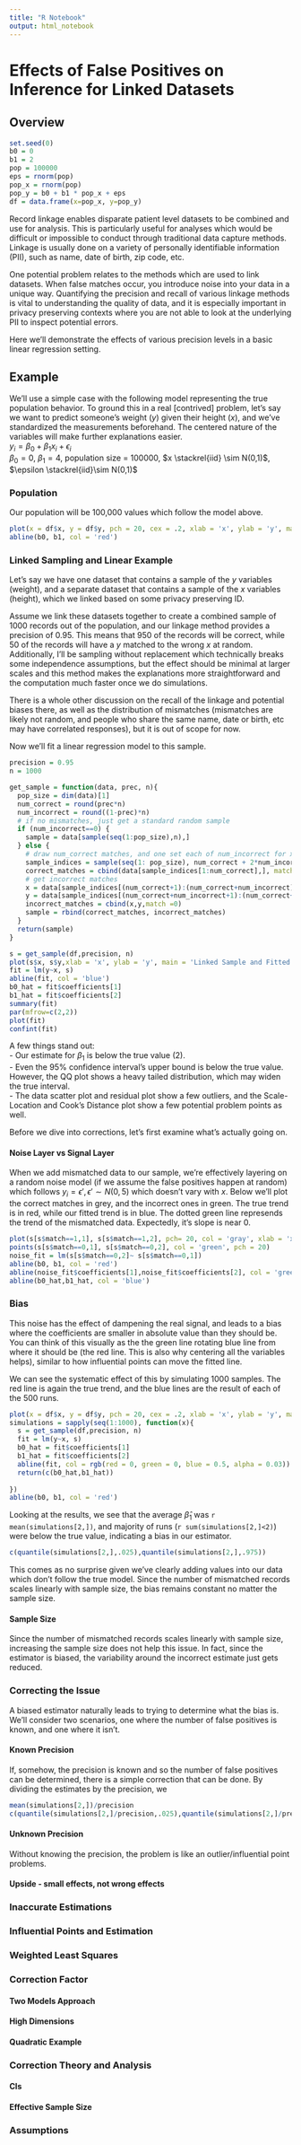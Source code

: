 ```yaml
---
title: "R Notebook"
output: html_notebook
---
```


# Effects of False Positives on Inference for Linked Datasets  

## Overview
```r
set.seed(0)
b0 = 0
b1 = 2
pop = 100000
eps = rnorm(pop)
pop_x = rnorm(pop)
pop_y = b0 + b1 * pop_x + eps
df = data.frame(x=pop_x, y=pop_y)
```

Record linkage enables disparate patient level datasets to be combined and use for analysis. This is particularly useful for analyses which would be difficult or impossible to conduct through traditional data capture methods. Linkage is usually done on a variety of personally identifiable information (PII), such as name, date of birth, zip code, etc.

One potential problem relates to the methods which are used to link datasets. When false matches occur, you introduce noise into your data in a unique way. Quantifying the precision and recall of various linkage methods is vital to understanding the quality of data, and it is especially important in privacy preserving contexts where you are not able to look at the underlying PII to inspect potential errors.

Here we'll demonstrate the effects of various precision levels in a basic linear regression setting.

## Example
We'll use a simple case with the following model representing the true population behavior. To ground this in a real [contrived] problem, let's say we want to predict someone's weight ($y$) given their height ($x$), and we've standardized the measurements beforehand. The centered nature of the variables will make further explanations easier.   
$y_i = \beta_0+\beta_1x_i+\epsilon_i$  
$\beta_0=0$, $\beta_1=4$, population size = $100000$, $x \stackrel{iid} \sim  N(0,1)$, $\epsilon \stackrel{iid}\sim  N(0,1)$  

### Population
Our population will be 100,000 values which follow the model above. 
```r
plot(x = df$x, y = df$y, pch = 20, cex = .2, xlab = 'x', ylab = 'y', main = 'Population Distribution and Trend Line')
abline(b0, b1, col = 'red')
```

### Linked Sampling and Linear Example
Let's say we have one dataset that contains a sample of the $y$ variables (weight), and a separate dataset that contains a sample of the $x$ variables (height), which we linked based on some privacy preserving ID.

Assume we link these datasets together to create a combined sample of 1000 records out of  the population, and our linkage method provides a precision of 0.95. This means that 950 of the records will be correct, while 50 of the records will have a $y$ matched to the wrong $x$ at random. Additionally, I'll be sampling without replacement which technically breaks some independence assumptions, but the effect should be minimal at larger scales and this method makes the explanations more straightforward and the computation much faster once we do simulations. 

There is a whole other discussion on the recall of the linkage and potential biases there, as well as the distribution of mismatches (mismatches are likely not random, and people who share the same name, date or birth, etc may have correlated responses), but it is out of scope for now. 

Now we'll fit a linear regression model to this sample.
```r
precision = 0.95
n = 1000

get_sample = function(data, prec, n){
  pop_size = dim(data)[1]
  num_correct = round(prec*n)
  num_incorrect = round((1-prec)*n)
  # if no mismatches, just get a standard random sample
  if (num_incorrect==0) { 
    sample = data[sample(seq(1:pop_size),n),]
  } else {
    # draw num_correct matches, and one set each of num_incorrect for x and y
    sample_indices = sample(seq(1: pop_size), num_correct + 2*num_incorrect)
    correct_matches = cbind(data[sample_indices[1:num_correct],], match = 1)
    # get incorrect matches
    x = data[sample_indices[(num_correct+1):(num_correct+num_incorrect)],1]
    y = data[sample_indices[(num_correct+num_incorrect+1):(num_correct+2*num_incorrect)],2:dim(data)[2]]
    incorrect_matches = cbind(x,y,match =0)
    sample = rbind(correct_matches, incorrect_matches)
  }
  return(sample)
}

s = get_sample(df,precision, n)
plot(s$x, s$y,xlab = 'x', ylab = 'y', main = 'Linked Sample and Fitted Line' )
fit = lm(y~x, s)
abline(fit, col = 'blue')
b0_hat = fit$coefficients[1]
b1_hat = fit$coefficients[2]
summary(fit)
par(mfrow=c(2,2))
plot(fit)
confint(fit)
```
A few things stand out:  
- Our estimate for $\beta_1$ is below the true value ($2$).   
- Even the 95% confidence interval's upper bound is below the true value. However, the QQ plot shows a heavy tailed distribution, which may widen the true interval.  
- The data scatter plot and residual plot show a few outliers, and the Scale-Location and Cook's Distance plot show a few potential problem points as well.  

Before we dive into corrections, let's first examine what's actually going on.

#### Noise Layer vs Signal Layer

When we add mismatched data to our sample, we're effectively layering on a random noise model (if we assume the false positives happen at random) which follows $y_i = \epsilon', \epsilon'\sim N(0,5)$ which doesn't vary with $x$. Below we'll plot the correct matches in grey, and the incorrect ones in green. The true trend is in red, while our fitted trend is in blue. The dotted green line represends the trend of the mismatched data. Expectedly, it's slope is near 0.

```r
plot(s[s$match==1,1], s[s$match==1,2], pch= 20, col = 'gray', xlab = 'x', ylab = 'y', main = 'Plot of Correct and Incorrect Matches')
points(s[s$match==0,1], s[s$match==0,2], col = 'green', pch = 20)
noise_fit = lm(s[s$match==0,2]~ s[s$match==0,1])
abline(b0, b1, col = 'red')
abline(noise_fit$coefficients[1],noise_fit$coefficients[2], col = 'green', lty=2)
abline(b0_hat,b1_hat, col = 'blue')
```



### Bias
This noise has the effect of dampening the real signal, and leads to a bias where the coefficients are smaller in absolute value than they should be. You can think of this visually as the the green line rotating blue line from where it should be (the red line. This is also why centering all the variables helps), similar to how influential points can move the fitted line. 

We can see the systematic effect of this by simulating 1000 samples. The red line is again the true trend, and the blue lines are the result of each of the 500 runs.

```r
plot(x = df$x, y = df$y, pch = 20, cex = .2, xlab = 'x', ylab = 'y', main = 'Results of 500 Simulations')
simulations = sapply(seq(1:1000), function(x){
  s = get_sample(df,precision, n)
  fit = lm(y~x, s)
  b0_hat = fit$coefficients[1]
  b1_hat = fit$coefficients[2]
  abline(fit, col = rgb(red = 0, green = 0, blue = 0.5, alpha = 0.03))
  return(c(b0_hat,b1_hat))
  
})
abline(b0, b1, col = 'red')
```

Looking at the results, we see that the average $\hat \beta_1$ was `r mean(simulations[2,])`, and majority of runs (`r sum(simulations[2,]<2)`) were below the true value, indicating a bias in our estimator. 
```r
c(quantile(simulations[2,],.025),quantile(simulations[2,],.975))
```

This comes as no surprise given we've clearly adding values into our data which don't follow the true model. Since the number of mismatched records scales linearly with sample size, the bias remains constant no matter the sample size.

#### Sample Size 
Since the number of mismatched records scales linearly with sample size, increasing the sample size does not help this issue. In fact, since the estimator is biased, the variability around the incorrect estimate just gets reduced.

### Correcting the Issue
A biased estimator naturally leads to trying to determine what the bias is. We'll consider two scenarios, one where the number of false positives is known, and one where it isn't.

#### Known Precision
If, somehow, the precision is known and so the number of false positives can be determined, there is a simple correction that can be done. By dividing the estimates by the precision, we
```r
mean(simulations[2,])/precision
c(quantile(simulations[2,]/precision,.025),quantile(simulations[2,]/precision,.975))

```


#### Unknown Precision
Without knowing the precision, the problem is like an outlier/influential point problems.

#### Upside - small effects, not wrong effects  
### Inaccurate Estimations  
### Influential Points and Estimation  
### Weighted Least Squares  
### Correction Factor  
#### Two Models Approach  
#### High Dimensions
#### Quadratic Example  
### Correction Theory and Analysis  
#### CIs  
#### Effective Sample Size  
### Assumptions  
